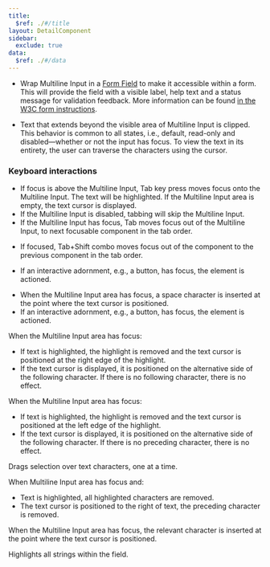 ```yaml
---
title:
  $ref: ./#/title
layout: DetailComponent
sidebar:
  exclude: true
data:
  $ref: ./#/data
---
```


- Wrap Multiline Input in a [Form Field](/salt/components/form-field) to make it accessible within a form. This will provide the field with a visible label, help text and a status message for validation feedback. More information can be found [in the W3C form instructions](https://www.w3.org/WAI/tutorials/forms/instructions/).

- Text that extends beyond the visible area of Multiline Input is clipped. This behavior is common to all states, i.e., default, read-only and disabled—whether or not the input has focus. To view the text in its entirety, the user can traverse the characters using the cursor.

### Keyboard interactions

<KeyboardControls>
<KeyboardControl keyOrCombos="Tab">

- If focus is above the Multiline Input, Tab key press moves focus onto the Multiline Input. The text will be highlighted. If the Multiline Input area is empty, the text cursor is displayed.
- If the Multiline Input is disabled, tabbing will skip the Multiline Input.
- If the Multiline Input has focus, Tab moves focus out of the Multiline Input, to next focusable component in the tab order.

</KeyboardControl>
<KeyboardControl keyOrCombos="Shift + Tab">

- If focused, Tab+Shift combo moves focus out of the component to the previous component in the tab order.

</KeyboardControl>
<KeyboardControl keyOrCombos="Enter">

- If an interactive adornment, e.g., a button, has focus, the element is actioned.

</KeyboardControl>
<KeyboardControl keyOrCombos="Space">

- When the Multiline Input area has focus, a space character is inserted at the point where the text cursor is positioned.
- If an interactive adornment, e.g., a button, has focus, the element is actioned.

</KeyboardControl>
<KeyboardControl keyOrCombos="Right Arrow">

When the Multiline Input area has focus:

- If text is highlighted, the highlight is removed and the text cursor is positioned at the right edge of the highlight.
- If the text cursor is displayed, it is positioned on the alternative side of the following character. If there is no following character, there is no effect.

</KeyboardControl>
<KeyboardControl keyOrCombos="Left Arrow">

When the Multiline Input area has focus:

- If text is highlighted, the highlight is removed and the text cursor is positioned at the left edge of the highlight.
- If the text cursor is displayed, it is positioned on the alternative side of the following character. If there is no preceding character, there is no effect.

</KeyboardControl>
<KeyboardControl keyOrCombos="Shift + Left Arrow, Shift + Right Arrow">

Drags selection over text characters, one at a time.

</KeyboardControl>
<KeyboardControl keyOrCombos="Backspace">

When Multiline Input area has focus and:

- Text is highlighted, all highlighted characters are removed.
- The text cursor is positioned to the right of text, the preceding character is removed.

</KeyboardControl>
<KeyboardControl keyOrCombos="Alphanumeric/Special keys">

When the Multiline Input area has focus, the relevant character is inserted at the point where the text cursor is positioned.

</KeyboardControl>
<KeyboardControl keyOrCombos="Control/Command + A">

Highlights all strings within the field.

</KeyboardControl>
</KeyboardControls>
